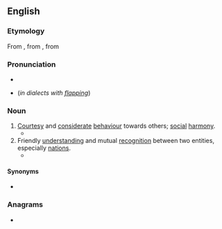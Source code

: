==English==

===Etymology===
From {{etyl|fr|en}} {{m|fr|comité}}, from {{etyl|la|en}} {{m|la|cōmitās}}, from {{m|la|cōmis||courteous}}

===Pronunciation===
* {{IPA|/ˈkɒmɪti/|lang=en}}
* {{homophones|lang=en|comedy}} (''in dialects with [[flapping]]'')

===Noun===
{{en-noun|~|comities}}

# [[courtesy|Courtesy]] and [[considerate]] [[behaviour]] towards others; [[social]] [[harmony]].
#* {{quote-book|year=1994|author=Nelson Mandela|title=Long Walk to Freedom|publisher=Abacus|year_published=2010|page=96|passage=There, I saw not only flare-ups of ethnic animosity, but the '''comity''' that was also possible among men of different backgrounds.}}
# Friendly [[understanding]] and mutual [[recognition]] between two entities, especially [[nation]]s.
#* {{quote-news|work=The Washington Post|url=http://www.washingtonpost.com/wp-dyn/content/article/2007/01/04/AR2007010400802.html|passage=Democrats took control of the House and Senate after 12 years of nearly unbroken Republican rule, with resolute calls for bipartisan '''comity''' and a pledge to move quickly on an agenda of health care, homeland security, education and energy proposals.|author=Jonathan Weisman|date=January 5 2007|title=Democrats Take Control on Hill}}

====Synonyms====
* {{l|en|frith}}

===Anagrams===
* {{anagrams|en|a=cimoty|myotic}}
